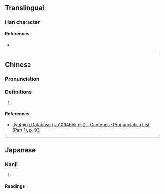 {{character info/new}}
==Translingual==

===Han character===
{{Han char|rn=38|rad=女|as=07|sn=10|four=46410|canj=VBUU|ids=⿰女見}}

====References====
* {{Han ref|kx=0261.370|dkj=06283|dj=0528.170|hdz=21051.070|uh=5A0A|ud=23050|bh=D162|bd=53602}}

----

==Chinese==
{{zh-forms}}

===Pronunciation===
{{zh-pron
|m=xiàn
|c=jin6
|cat=
}}

===Definitions===
{{zh-hanzi}}

# {{rfdef|zh}}

====References====
* [http://www.iso10646hk.net/jp/document/download.jsp Jyutping Database (iso10646hk.net) - Cantonese Pronunciation List (Part 1), p. 93]

----

==Japanese==

===Kanji===
{{ja-kanji|grade=|rs=女07}}

# {{defn|lang=ja|sort=女07}}

====Readings====
{{ja-readings
|goon=げん
|kanon=けん
|kun=
}}